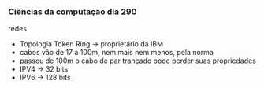 




### Ciências da computação dia 290

redes

-   Topologia Token Ring → proprietário da IBM
-   cabos vão de 17 a 100m, nem mais nem menos, pela norma
-   passou de 100m o cabo de par trançado pode perder suas propriedades
-   IPV4 → 32 bits
-   IPV6 → 128 bits



